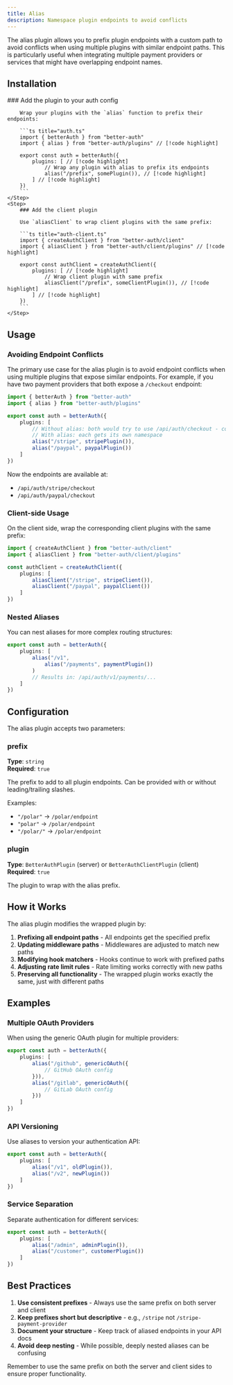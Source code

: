 ```yaml
---
title: Alias
description: Namespace plugin endpoints to avoid conflicts
---
```


The alias plugin allows you to prefix plugin endpoints with a custom path to avoid conflicts when using multiple plugins with similar endpoint paths. This is particularly useful when integrating multiple payment providers or services that might have overlapping endpoint names.

## Installation

<Steps>
    <Step>
        ### Add the plugin to your auth config

        Wrap your plugins with the `alias` function to prefix their endpoints:

        ```ts title="auth.ts" 
        import { betterAuth } from "better-auth"
        import { alias } from "better-auth/plugins" // [!code highlight]

        export const auth = betterAuth({
            plugins: [ // [!code highlight]
                // Wrap any plugin with alias to prefix its endpoints
                alias("/prefix", somePlugin()), // [!code highlight]
            ] // [!code highlight]
        })
        ```
    </Step>
    <Step>
        ### Add the client plugin
        
        Use `aliasClient` to wrap client plugins with the same prefix:
        
        ```ts title="auth-client.ts"
        import { createAuthClient } from "better-auth/client"
        import { aliasClient } from "better-auth/client/plugins" // [!code highlight]
        
        export const authClient = createAuthClient({
            plugins: [ // [!code highlight]
                // Wrap client plugin with same prefix
                aliasClient("/prefix", someClientPlugin()), // [!code highlight]
            ] // [!code highlight]
        })
        ```
    </Step>
</Steps>

## Usage

### Avoiding Endpoint Conflicts

The primary use case for the alias plugin is to avoid endpoint conflicts when using multiple plugins that expose similar endpoints. For example, if you have two payment providers that both expose a `/checkout` endpoint:

```ts title="auth.ts"
import { betterAuth } from "better-auth"
import { alias } from "better-auth/plugins"

export const auth = betterAuth({
    plugins: [
        // Without alias: both would try to use /api/auth/checkout - conflict!
        // With alias: each gets its own namespace
        alias("/stripe", stripePlugin()),
        alias("/paypal", paypalPlugin())
    ]
})
```

Now the endpoints are available at:
- `/api/auth/stripe/checkout` 
- `/api/auth/paypal/checkout`

### Client-side Usage

On the client side, wrap the corresponding client plugins with the same prefix:

```ts title="auth-client.ts" 
import { createAuthClient } from "better-auth/client"
import { aliasClient } from "better-auth/client/plugins"

const authClient = createAuthClient({
    plugins: [
        aliasClient("/stripe", stripeClient()),
        aliasClient("/paypal", paypalClient())
    ]
})
```

### Nested Aliases

You can nest aliases for more complex routing structures:

```ts title="auth.ts"
export const auth = betterAuth({
    plugins: [
        alias("/v1", 
            alias("/payments", paymentPlugin())
        )
        // Results in: /api/auth/v1/payments/...
    ]
})
```

## Configuration

The alias plugin accepts two parameters:

### prefix
**Type**: `string`  
**Required**: `true`

The prefix to add to all plugin endpoints. Can be provided with or without leading/trailing slashes.

Examples:
- `"/polar"` → `/polar/endpoint`
- `"polar"` → `/polar/endpoint`  
- `"/polar/"` → `/polar/endpoint`

### plugin
**Type**: `BetterAuthPlugin` (server) or `BetterAuthClientPlugin` (client)  
**Required**: `true`

The plugin to wrap with the alias prefix.

## How it Works

The alias plugin modifies the wrapped plugin by:

1. **Prefixing all endpoint paths** - All endpoints get the specified prefix
2. **Updating middleware paths** - Middlewares are adjusted to match new paths
3. **Modifying hook matchers** - Hooks continue to work with prefixed paths
4. **Adjusting rate limit rules** - Rate limiting works correctly with new paths
5. **Preserving all functionality** - The wrapped plugin works exactly the same, just with different paths

## Examples

### Multiple OAuth Providers

When using the generic OAuth plugin for multiple providers:

```ts
export const auth = betterAuth({
    plugins: [
        alias("/github", genericOAuth({
            // GitHub OAuth config
        })),
        alias("/gitlab", genericOAuth({
            // GitLab OAuth config  
        }))
    ]
})
```

### API Versioning

Use aliases to version your authentication API:

```ts
export const auth = betterAuth({
    plugins: [
        alias("/v1", oldPlugin()),
        alias("/v2", newPlugin())
    ]
})
```

### Service Separation

Separate authentication for different services:

```ts
export const auth = betterAuth({
    plugins: [
        alias("/admin", adminPlugin()),
        alias("/customer", customerPlugin())
    ]
})
```

## Best Practices

1. **Use consistent prefixes** - Always use the same prefix on both server and client
2. **Keep prefixes short but descriptive** - e.g., `/stripe` not `/stripe-payment-provider`
3. **Document your structure** - Keep track of aliased endpoints in your API docs
4. **Avoid deep nesting** - While possible, deeply nested aliases can be confusing

<Callout type="info">
Remember to use the same prefix on both the server and client sides to ensure proper functionality.
</Callout>